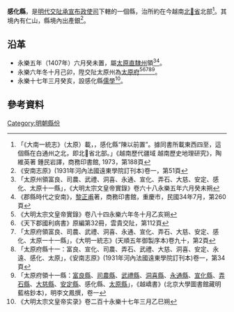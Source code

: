 {{主條目消歧義|關於唐代思州的感化縣，請參見：'''[[感化縣_(唐代)|感化縣 (唐代)]]'''。}}
'''感化縣'''，是[[明代|明代]][[交阯承宣布政使司|交阯承宣布政使司]]下轄的一個縣，治所約在今越南[[北𣴓省|北𣴓省]]北部<ref>「《大南一統志》（太原）載，，感化縣“陳以前置”。據同書所載東西四至，這個縣在白通州之北，即北𣴓省北部。」《越南歷代疆域 越南歷史地理研究》，陶維英著 鍾民岩譯，商務印書館, 1973，第188頁</ref>。其境內有仁山，縣境內出產銀<ref>《安南志原》(1931年河內法國遠東學院訂刊本)卷一，第51頁</ref>。
== 沿革 ==
* 永樂五年（1407年）六月癸未置，屬[[太原直隸州|太原直隸州]]領<ref>「太原州領富良、司農、武禮、洞喜、永通、宣化、弄石、大慈、安定、感化、太原十一縣」，《大明太宗文皇帝實錄》卷六十八永樂五年六月癸未朔</ref><ref>《郡縣時代之安南》，[[黎正甫|黎正甫]]著，商務印書館，重慶市，民國34年7月，第260頁</ref>。
* 永樂六年冬十月己卯，陞交阯太原州為[[太原府_(交阯)|太原府]]<ref>《大明太宗文皇帝實錄》卷八十四永樂六年冬十月乙亥朔</ref><ref>《天下郡國利病書》原編第32冊，雲貴交阯，第112頁</ref><ref>「太原府領富良、司農、武禮、洞喜、永通、宣化、弄石、大慈、安定、感化、太原一十一縣」，《大明一統志》(天順五年御製序本)卷九十，第2頁</ref><ref>「太原府縣十一：富良、宣化、司農、弄石、武禮、大慈、洞喜、安定、永遠、感化、太原」，《安南志原》(1931年河內法國遠東學院訂刊本)卷一，第34頁</ref><ref>「太原府領十一縣：[[富良縣|富良縣]]、[[司農縣_(交阯)|司農縣]]、[[武禮縣|武禮縣]]、[[洞喜縣|洞喜縣]]、[[永通縣|永通縣]]、[[宣化縣_(交阯)|宣化縣]]、[[弄石縣|弄石縣]]、[[大慈縣|大慈縣]]、[[安定縣_(太原府)|安定縣]]、感化縣、[[太原縣_(交阯)|太原縣]]」，《越嶠書》(北京大學圖書館藏明藍格鈔本)，明李文鳳撰，卷一</ref>。
* 永樂十七年三月癸亥，設感化縣[[儒學官|儒學]]<ref>《大明太宗文皇帝实录》卷二百十永樂十七年三月乙巳朔</ref>。

== 參考資料 ==
{{reflist}}
{{交阯承宣布政使司行政區劃}}
[[Category:明朝縣份|Category:明朝縣份]]